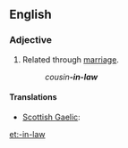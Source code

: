 {{also|in-law}}
==English==

===Adjective===
{{en-adj|-|pos=-[[in]]-[[law]]}}

# {{postpositive}} Related through [[marriage]].
#: ''cousin'''-in-law'''''

====Translations====
{{trans-top|related through marriage}}
* [[Scottish Gaelic]]: {{t-|gd|-cèile|xs=Scottish Gaelic}}
{{trans-mid}}
{{trans-bottom}}

[[et:-in-law]]